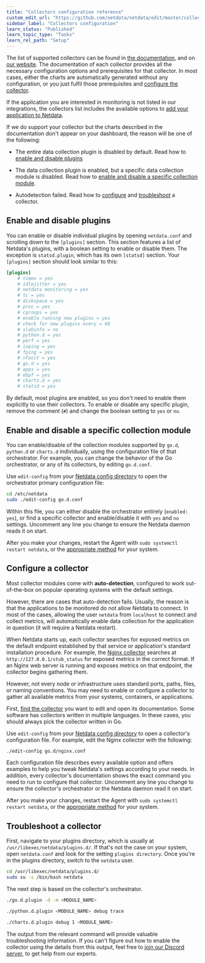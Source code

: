 ```yaml
---
title: "Collectors configuration reference"
custom_edit_url: "https://github.com/netdata/netdata/edit/master/collectors/REFERENCE.md"
sidebar_label: "Collectors configuration"
learn_status: "Published"
learn_topic_type: "Tasks"
learn_rel_path: "Setup"
---
```



The list of supported collectors can be found in [the documentation](/docs/nightly/integrations/monitor), 
and on [our website](https://www.netdata.cloud/integrations). The documentation of each collector provides all the 
necessary configuration options and prerequisites for that collector. In most cases, either the charts are automatically generated 
without any configuration, or you just fulfil those prerequisites and [configure the collector](#configure-a-collector).

If the application you are interested in monitoring is not listed in our integrations, the collectors list includes 
the available options to 
[add your application to Netdata](/docs/nightly/integrations/monitor#add-your-application-to-netdata).

If we do support your collector but the charts described in the documentation don't appear on your dashboard, the reason will 
be one of the following:

-   The entire data collection plugin is disabled by default. Read how to [enable and disable plugins](#enable-and-disable-plugins)

-   The data collection plugin is enabled, but a specific data collection module is disabled. Read how to
    [enable and disable a specific collection module](#enable-and-disable-a-specific-collection-module). 

-   Autodetection failed. Read how to [configure](#configure-a-collector) and [troubleshoot](#troubleshoot-a-collector) a collector.

## Enable and disable plugins

You can enable or disable individual plugins by opening `netdata.conf` and scrolling down to the `[plugins]` section.
This section features a list of Netdata's plugins, with a boolean setting to enable or disable them. The exception is
`statsd.plugin`, which has its own `[statsd]` section. Your `[plugins]` section should look similar to this:

```conf
[plugins]
	# timex = yes
	# idlejitter = yes
	# netdata monitoring = yes
	# tc = yes
	# diskspace = yes
	# proc = yes
	# cgroups = yes
	# enable running new plugins = yes
	# check for new plugins every = 60
	# slabinfo = no
	# python.d = yes
	# perf = yes
	# ioping = yes
	# fping = yes
	# nfacct = yes
	# go.d = yes
	# apps = yes
	# ebpf = yes
	# charts.d = yes
	# statsd = yes
```

By default, most plugins are enabled, so you don't need to enable them explicitly to use their collectors. To enable or
disable any specific plugin, remove the comment (`#`) and change the boolean setting to `yes` or `no`.

## Enable and disable a specific collection module

You can enable/disable of the collection modules supported by `go.d`, `python.d` or `charts.d` individually, using the 
configuration file of that orchestrator. For example, you can change the behavior of the Go orchestrator, or any of its 
collectors, by editing `go.d.conf`.

Use `edit-config` from your [Netdata config directory](/docs/nightly/setup#the-netdata-config-directory) 
to open the orchestrator primary configuration file:

```bash
cd /etc/netdata
sudo ./edit-config go.d.conf
```

Within this file, you can either disable the orchestrator entirely (`enabled: yes`), or find a specific collector and
enable/disable it with `yes` and `no` settings. Uncomment any line you change to ensure the Netdata daemon reads it on
start.

After you make your changes, restart the Agent with `sudo systemctl restart netdata`, or the [appropriate
method](/docs/nightly/operations/start-stop-or-restart-the-netdata-agent) for your system.

## Configure a collector

Most collector modules come with **auto-detection**, configured to work out-of-the-box on popular operating systems with
the default settings. 

However, there are cases that auto-detection fails. Usually, the reason is that the applications to be monitored do not
allow Netdata to connect. In most of the cases, allowing the user `netdata` from `localhost` to connect and collect
metrics, will automatically enable data collection for the application in question (it will require a Netdata restart).

When Netdata starts up, each collector searches for exposed metrics on the default endpoint established by that service
or application's standard installation procedure. For example, 
the [Nginx collector](/docs/nightly/integrations/monitor/webapps/nginx) searches at
`http://127.0.0.1/stub_status` for exposed metrics in the correct format. If an Nginx web server is running and exposes
metrics on that endpoint, the collector begins gathering them.

However, not every node or infrastructure uses standard ports, paths, files, or naming conventions. You may need to
enable or configure a collector to gather all available metrics from your systems, containers, or applications.

First, [find the collector](/docs/nightly/integrations/monitor) you want to edit 
and open its documentation. Some software has collectors written in multiple languages. In these cases, you should always 
pick the collector written in Go.

Use `edit-config` from your 
[Netdata config directory](/docs/nightly/setup#the-netdata-config-directory) 
to open a collector's configuration file. For example, edit the Nginx collector with the following:

```bash
./edit-config go.d/nginx.conf
```

Each configuration file describes every available option and offers examples to help you tweak Netdata's settings
according to your needs. In addition, every collector's documentation shows the exact command you need to run to
configure that collector. Uncomment any line you change to ensure the collector's orchestrator or the Netdata daemon
read it on start.

After you make your changes, restart the Agent with `sudo systemctl restart netdata`, or the [appropriate
method](/docs/nightly/operations/start-stop-or-restart-the-netdata-agent) for your system.

## Troubleshoot a collector

First, navigate to your plugins directory, which is usually at `/usr/libexec/netdata/plugins.d/`. If that's not the case
on your system, open `netdata.conf` and look for the setting `plugins directory`. Once you're in the plugins directory,
switch to the `netdata` user.

```bash
cd /usr/libexec/netdata/plugins.d/
sudo su -s /bin/bash netdata
```

The next step is based on the collector's orchestrator. 

```bash
./go.d.plugin -d -m <MODULE_NAME>

./python.d.plugin <MODULE_NAME> debug trace

./charts.d.plugin debug 1 <MODULE_NAME>
```

The output from the relevant command will provide valuable troubleshooting information. If you can't figure out how to
enable the collector using the details from this output, feel free to [join our Discord server](https://discord.com/invite/mPZ6WZKKG2), 
to get help from our experts.
